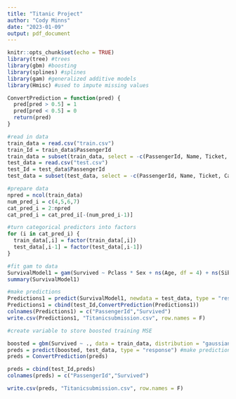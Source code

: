```yaml
---
title: "Titanic Project"
author: "Cody Minns"
date: "2023-01-09"
output: pdf_document
---
```


```r
knitr::opts_chunk$set(echo = TRUE)
library(tree) #trees
library(gbm) #boosting
library(splines) #splines
library(gam) #generalized additive models
library(Hmisc) #used to impute missing values
```

```r
ConvertPrediction = function(pred) {
  pred[pred > 0.5] = 1
  pred[pred < 0.5] = 0
  return(pred)
}
```


```r
#read in data
train_data = read.csv("train.csv")
train_Id = train_data$PassengerId
train_data = subset(train_data, select = -c(PassengerId, Name, Ticket, Cabin))
test_data = read.csv("test.csv")
test_Id = test_data$PassengerId
test_data = subset(test_data, select = -c(PassengerId, Name, Ticket, Cabin))

#prepare data
npred = ncol(train_data)
num_pred_i = c(4,5,6,7)
cat_pred_i = 2:npred
cat_pred_i = cat_pred_i[-(num_pred_i-1)]

#turn categorical predictors into factors
for (i in cat_pred_i) {
  train_data[,i] = factor(train_data[,i])
  test_data[,i-1] = factor(test_data[,i-1])
}

```

```r
#fit gam to data
SurvivalModel1 = gam(Survived ~ Pclass * Sex + ns(Age, df = 4) + ns(SibSp, df = 4) + Embarked, family = binomial, data = train_data)
summary(SurvivalModel1)
```
```r
#make predictions
Predictions1 = predict(SurvivalModel1, newdata = test_data, type = "response")
Predictions1 = cbind(test_Id,ConvertPrediction(Predictions1))
colnames(Predictions1) = c("PassengerId","Survived")
write.csv(Predictions1, "Titanicsubmission.csv", row.names = F)

```


```r

#create variable to store boosted training MSE

boosted = gbm(Survived ~ ., data = train_data, distribution = "gaussian", n.trees = 12875, shrinkage = 0.001) #create model
preds = predict(boosted, test_data, type = "response") #make predictions
preds = ConvertPrediction(preds)

preds = cbind(test_Id,preds)
colnames(preds) = c("PassengerId","Survived")

write.csv(preds, "Titanicsubmission.csv", row.names = F)

```



